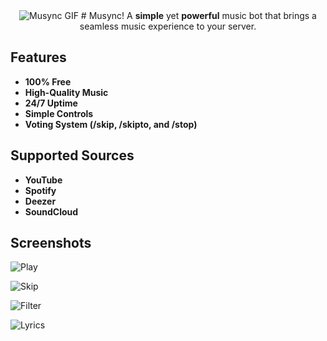 <div align="center">
  <img src="https://i.ibb.co/xG3SPVH/discord-avatar-128-WRY9-F.gif" alt="Musync GIF" />
  # Musync!
  A <strong>simple</strong> yet <strong>powerful</strong> music bot that brings a seamless music experience to your server. 
</div>

## Features
- **100% Free**
- **High-Quality Music**
- **24/7 Uptime**
- **Simple Controls**
- **Voting System (/skip, /skipto, and /stop)**

## Supported Sources
- **YouTube**
- **Spotify**
- **Deezer**
- **SoundCloud**

## Screenshots
![Play](https://i.ibb.co/SvzGVCr/Screenshot-2023-12-14-083010.png)

![Skip](https://i.ibb.co/s21Lxz0/Screenshot-2023-12-14-083151.png)

![Filter](https://i.ibb.co/7QgN4N8/Screenshot-2023-12-23-084333.png)

![Lyrics](https://i.ibb.co/wpHYNB1/Screenshot-2023-12-23-084414.png)
